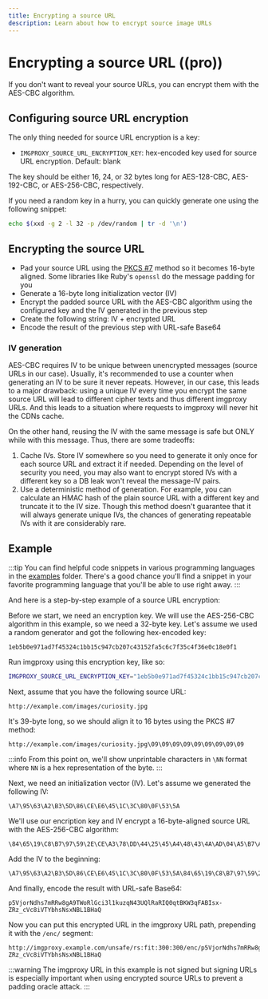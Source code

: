 ```yaml
---
title: Encrypting a source URL
description: Learn about how to encrypt source image URLs
---
```


# Encrypting a source URL ((pro))

If you don't want to reveal your source URLs, you can encrypt them with the AES-CBC algorithm.

## Configuring source URL encryption

The only thing needed for source URL encryption is a key:

* `IMGPROXY_SOURCE_URL_ENCRYPTION_KEY`: hex-encoded key used for source URL encryption. Default: blank

The key should be either 16, 24, or 32 bytes long for AES-128-CBC, AES-192-CBC, or AES-256-CBC, respectively.

If you need a random key in a hurry, you can quickly generate one using the following snippet:

```bash
echo $(xxd -g 2 -l 32 -p /dev/random | tr -d '\n')
```

## Encrypting the source URL

* Pad your source URL using the [PKCS #7](https://en.wikipedia.org/wiki/Padding_(cryptography)#PKCS#5_and_PKCS#7) method so it becomes 16-byte aligned. Some libraries like Ruby's `openssl` do the message padding for you
* Generate a 16-byte long initialization vector (IV)
* Encrypt the padded source URL with the AES-CBC algorithm using the configured key and the IV generated in the previous step
* Create the following string: IV + encrypted URL
* Encode the result of the previous step with URL-safe Base64

### IV generation

AES-CBC requires IV to be unique between unencrypted messages (source URLs in our case). Usually, it's recommended to use a counter when generating an IV to be sure it never repeats. However, in our case, this leads to a major drawback: using a unique IV every time you encrypt the same source URL will lead to different cipher texts and thus different imgproxy URLs. And this leads to a situation where requests to imgproxy will never hit the CDNs cache.

On the other hand, reusing the IV with the same message is safe but ONLY while with this message. Thus, there are some tradeoffs:

1. Cache IVs. Store IV somewhere so you need to generate it only once for each source URL and extract it if needed. Depending on the level of security you need, you may also want to encrypt stored IVs with a different key so a DB leak won't reveal the message-IV pairs.
2. Use a deterministic method of generation. For example, you can calculate an HMAC hash of the plain source URL with a different key and truncate it to the IV size. Though this method doesn't guarantee that it will always generate unique IVs, the chances of generating repeatable IVs with it are considerably rare.

## Example

:::tip
You can find helpful code snippets in various programming languages in the [examples](https://github.com/imgproxy/imgproxy/tree/master/examples) folder. There's a good chance you'll find a snippet in your favorite programming language that you'll be able to use right away.
:::

And here is a step-by-step example of a source URL encryption:

Before we start, we need an encryption key. We will use the AES-256-CBC algorithm in this example, so we need a 32-byte key. Let's assume we used a random generator and got the following hex-encoded key:

```
1eb5b0e971ad7f45324c1bb15c947cb207c43152fa5c6c7f35c4f36e0c18e0f1
```

Run imgproxy using this encryption key, like so:

```bash
IMGPROXY_SOURCE_URL_ENCRYPTION_KEY="1eb5b0e971ad7f45324c1bb15c947cb207c43152fa5c6c7f35c4f36e0c18e0f1" imgproxy
```

Next, assume that you have the following source URL:

```
http://example.com/images/curiosity.jpg
```

It's 39-byte long, so we should align it to 16 bytes using the PKCS #7 method:

```
http://example.com/images/curiosity.jpg\09\09\09\09\09\09\09\09\09
```

:::info
From this point on, we'll show unprintable characters in `\NN` format where `NN` is a hex representation of the byte.
:::

Next, we need an initialization vector (IV). Let's assume we generated the following IV:

```
\A7\95\63\A2\B3\5D\86\CE\E6\45\1C\3C\80\0F\53\5A
```

We'll use our encription key and IV encrypt a 16-byte-aligned source URL with the AES-256-CBC algorithm:

```
\84\65\19\C8\B7\97\59\2E\CE\A3\78\DD\44\25\45\A4\48\43\4A\AD\04\A5\B7\A8\50\01\22\CC\7E\65\1C\FF\71\57\3C\89\54\D8\6E\1B\0D\B3\13\41\2F\50\47\69
```

Add the IV to the beginning:

```
\A7\95\63\A2\B3\5D\86\CE\E6\45\1C\3C\80\0F\53\5A\84\65\19\C8\B7\97\59\2E\CE\A3\78\DD\44\25\45\A4\48\43\4A\AD\04\A5\B7\A8\50\01\22\CC\7E\65\1C\FF\71\57\3C\89\54\D8\6E\1B\0D\B3\13\41\2F\50\47\69
```

And finally, encode the result with URL-safe Base64:

```
p5VjorNdhs7mRRw8gA9TWoRlGci3l1kuzqN43UQlRaRIQ0qtBKW3qFABIsx-ZRz_cVc8iVTYbhsNsxNBL1BHaQ
```

Now you can put this encrypted URL in the imgproxy URL path, prepending it with the `/enc/` segment:

```imgproxy_url
http://imgproxy.example.com/unsafe/rs:fit:300:300/enc/p5VjorNdhs7mRRw8gA9TWoRlGci3l1kuzqN43UQlRaRIQ0qtBKW3qFABIsx-ZRz_cVc8iVTYbhsNsxNBL1BHaQ
```

:::warning
The imgproxy URL in this example is not signed but signing URLs is especially important when using encrypted source URLs to prevent a padding oracle attack.
:::
